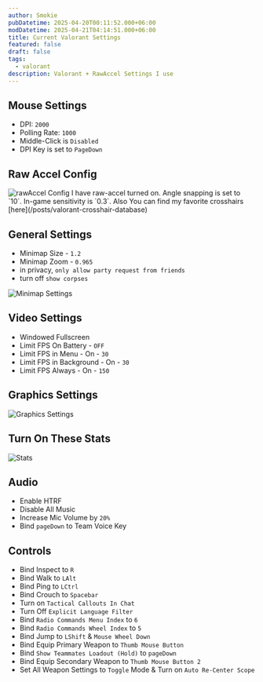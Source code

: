 ```yaml
---
author: Smokie
pubDatetime: 2025-04-20T00:11:52.000+06:00
modDatetime: 2025-04-21T04:14:51.000+06:00
title: Current Valorant Settings
featured: false
draft: false
tags:
  - valorant
description: Valorant + RawAccel Settings I use
---
```



## Mouse Settings

- DPI: `2000`
- Polling Rate: `1000`
- Middle-Click is `Disabled`
- DPI Key is set to `PageDown`

## Raw Accel Config

<Image src="Hy38RMy.png" alt="rawAccel Config" loading="eager" />
I have raw-accel turned on. Angle snapping is set
to `10`. In-game sensitivity is `0.3`. Also You can find my favorite crosshairs
[here](/posts/valorant-crosshair-database)

## General Settings

- Minimap Size - `1.2`
- Minimap Zoom - `0.965`
- in privacy, `only allow party request from friends`
- turn off `show corpses`
<Image src="MhXAcgI.png" alt="Minimap Settings" />

## Video Settings

- Windowed Fullscreen
- Limit FPS On Battery - `OFF`
- Limit FPS in Menu - On - `30`
- Limit FPS in Background - On - `30`
- Limit FPS Always - On - `150`

## Graphics Settings
<Image src="IKTptTZ.png" alt="Graphics Settings" />

## Turn On These Stats

<Image src="IcTFgad.png" alt="Stats" />

## Audio

- Enable HTRF
- Disable All Music
- Increase Mic Volume by `20%`
- Bind `pageDown` to Team Voice Key

## Controls

- Bind Inspect to `R`
- Bind Walk to `LAlt`
- Bind Ping to `LCtrl`
- Bind Crouch to `Spacebar`
- Turn on `Tactical Callouts In Chat`
- Turn Off `Explicit Language Filter`
- Bind `Radio Commands Menu Index` to `6`
- Bind `Radio Commands Wheel Index` to `5`
- Bind Jump to `LShift` & `Mouse Wheel Down`
- Bind Equip Primary Weapon to `Thumb Mouse Button`
- Bind `Show Teammates Loadout (Hold)` to `pageDown`
- Bind Equip Secondary Weapon to `Thumb Mouse Button 2`
- Set All Weapon Settings to `Toggle` Mode & Turn on `Auto Re-Center Scope`
